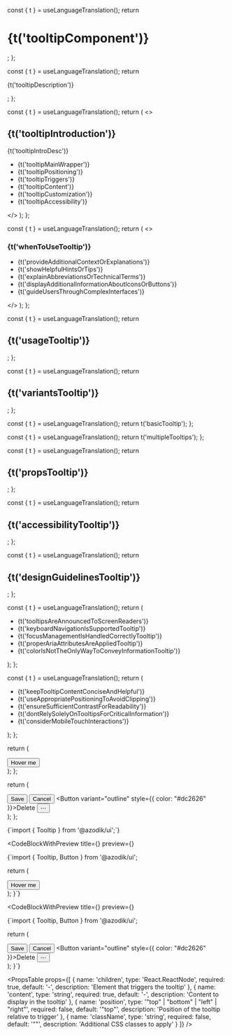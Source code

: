 
  const { t } = useLanguageTranslation();
  return <h1>{t('tooltipComponent')}</h1>;
};

  const { t } = useLanguageTranslation();
  return <p>{t('tooltipDescription')}</p>;
};

  const { t } = useLanguageTranslation();
  return (
    <>
      <h2>{t('tooltipIntroduction')}</h2>
      <p>{t('tooltipIntroDesc')}</p>
      <ul>
        <li>{t('tooltipMainWrapper')}</li>
        <li>{t('tooltipPositioning')}</li>
        <li>{t('tooltipTriggers')}</li>
        <li>{t('tooltipContent')}</li>
        <li>{t('tooltipCustomization')}</li>
        <li>{t('tooltipAccessibility')}</li>
      </ul>
    </>
  );
};

  const { t } = useLanguageTranslation();
  return (
    <>
      <h3>{t('whenToUseTooltip')}</h3>
      <ul>
        <li>{t('provideAdditionalContextOrExplanations')}</li>
        <li>{t('showHelpfulHintsOrTips')}</li>
        <li>{t('explainAbbreviationsOrTechnicalTerms')}</li>
        <li>{t('displayAdditionalInformationAboutIconsOrButtons')}</li>
        <li>{t('guideUsersThroughComplexInterfaces')}</li>
      </ul>
    </>
  );
};

  const { t } = useLanguageTranslation();
  return <h2>{t('usageTooltip')}</h2>;
};

  const { t } = useLanguageTranslation();
  return <h2>{t('variantsTooltip')}</h2>;
};

  const { t } = useLanguageTranslation();
  return t('basicTooltip');
};

  const { t } = useLanguageTranslation();
  return t('multipleTooltips');
};

  const { t } = useLanguageTranslation();
  return <h2>{t('propsTooltip')}</h2>;
};

  const { t } = useLanguageTranslation();
  return <h2>{t('accessibilityTooltip')}</h2>;
};

  const { t } = useLanguageTranslation();
  return <h2>{t('designGuidelinesTooltip')}</h2>;
};

  const { t } = useLanguageTranslation();
  return (
    <ul>
      <li>{t('tooltipsAreAnnouncedToScreenReaders')}</li>
      <li>{t('keyboardNavigationIsSupportedTooltip')}</li>
      <li>{t('focusManagementIsHandledCorrectlyTooltip')}</li>
      <li>{t('properAriaAttributesAreAppliedTooltip')}</li>
      <li>{t('colorIsNotTheOnlyWayToConveyInformationTooltip')}</li>
    </ul>
  );
};

  const { t } = useLanguageTranslation();
  return (
    <ul>
      <li>{t('keepTooltipContentConciseAndHelpful')}</li>
      <li>{t('useAppropriatePositioningToAvoidClipping')}</li>
      <li>{t('ensureSufficientContrastForReadability')}</li>
      <li>{t('dontRelySolelyOnTooltipsForCriticalInformation')}</li>
      <li>{t('considerMobileTouchInteractions')}</li>
    </ul>
  );
};

  return (
    <div className="flex gap-4 items-center">
      <Tooltip content="This is a basic tooltip">
        <Button variant="outline">Hover me</Button>
      </Tooltip>
    </div>
  );
};

  return (
    <div className="flex gap-4 items-center flex-wrap">
      <Tooltip content="Save your changes">
        <Button>Save</Button>
      </Tooltip>
      <Tooltip content="Discard all changes">
        <Button variant="outline">Cancel</Button>
      </Tooltip>
      <Tooltip content="Delete this item permanently">
        <Button variant="outline" style={{ color: "#dc2626" }}>Delete</Button>
      </Tooltip>
      <Tooltip content="View more options">
        <Button variant="ghost">⋯</Button>
      </Tooltip>
    </div>
  );
};

<TooltipComponentHeader />

<TooltipComponentDescription />

<TooltipIntroduction />

<WhenToUseTooltipSection />

<UsageTooltipSection />

<CodeBlock language="tsx">
{`import { Tooltip } from '@azodik/ui';`}
</CodeBlock>

<VariantsTooltipSection />

<CodeBlockWithPreview 
  title={<BasicTooltipTitle />}
  preview={<BasicTooltipExample />}
>
{`import { Tooltip, Button } from '@azodik/ui';

  return (
    <div className="flex gap-4 items-center">
      <Tooltip content="This is a basic tooltip">
        <Button variant="outline">Hover me</Button>
      </Tooltip>
    </div>
  );
}`}
</CodeBlockWithPreview>

<CodeBlockWithPreview 
  title={<MultipleTooltipsTitle />}
  preview={<MultipleTooltipsExample />}
>
{`import { Tooltip, Button } from '@azodik/ui';

  return (
    <div className="flex gap-4 items-center flex-wrap">
      <Tooltip content="Save your changes">
        <Button>Save</Button>
      </Tooltip>
      <Tooltip content="Discard all changes">
        <Button variant="outline">Cancel</Button>
      </Tooltip>
      <Tooltip content="Delete this item permanently">
        <Button variant="outline" style={{ color: "#dc2626" }}>Delete</Button>
      </Tooltip>
      <Tooltip content="View more options">
        <Button variant="ghost">⋯</Button>
      </Tooltip>
    </div>
  );
}`}
</CodeBlockWithPreview>

<PropsTooltipSection />

<PropsTable props={[
  {
    name: 'children',
    type: 'React.ReactNode',
    required: true,
    default: '-',
    description: 'Element that triggers the tooltip'
  },
  {
    name: 'content',
    type: 'string',
    required: true,
    default: '-',
    description: 'Content to display in the tooltip'
  },
  {
    name: 'position',
    type: '"top" | "bottom" | "left" | "right"',
    required: false,
    default: '"top"',
    description: 'Position of the tooltip relative to trigger'
  },
  {
    name: 'className',
    type: 'string',
    required: false,
    default: '""',
    description: 'Additional CSS classes to apply'
  }
]} />

<AccessibilityTooltipSection />

<AccessibilityTooltipList />

<DesignGuidelinesTooltipSection />

<DesignGuidelinesTooltipList />

